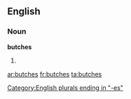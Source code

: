 ==English==

===Noun===
'''butches'''

# {{plural of|[[butch]]}}

[[Category:English plurals ending in "-es"]]

[[ar:butches]]
[[fr:butches]]
[[ta:butches]]